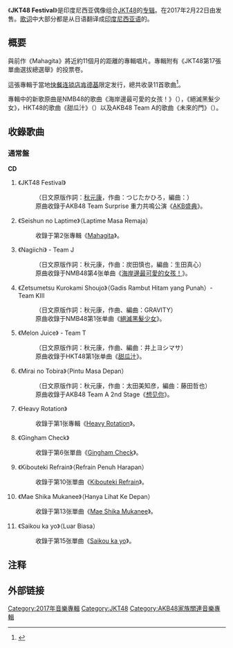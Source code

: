 {{refimprove|time=2017-03-20T08:24:03+00:00}}
{{Infobox Album 
| Name           = JKT48 Festival<br>-Greatest Hits-
| Type           = [[录音室专辑|录音室专辑]]
| Artist         = [[JKT48|JKT48]]
| Cover          = 
| Released       = 2017年2月22日
| Recorded       = 
| Genre          = 
| Length         = 
| Label          = {{link-id|Hits Records|Hits Records}}
| Producer       = [[秋元康|秋元康]]
| Reviews        = 
| Chart position = 
| Certification  = 
| Last album     = [[神曲集_(JKT48专辑)|Mahagita]]<br/>（2013年）
| This album     = '''JKT48 Festival'''<br/>（2016年）
| Next album     = 
| Misc           = {{Singles
| Name           = Mahagita
| Type           = studio
| single 1       = 《[[格子花紋_(JKT48單曲)|Gingham Check]]》
| single 1 date  = 2014年6月11日
| single 2       = 《[[希望無限_(JKT48單曲)|Kibouteki Refrain]]》
| single 2 date  = 2015年5月27日
| single 3       = 《[[勇往直前_(JKT48單曲)|Mae Shika Mukanee]]》
| single 3 date  = 2016年6月1日
| single 4       = 《[[最棒了唷_(JKT48單曲)|Saikou ka yo]]》
| single 4 date  = 2016年12月21日
}}}}

《'''JKT48 Festival'''》是印度尼西亚偶像组合[[JKT48|JKT48]]的[[录音室专辑|专辑]]。在2017年2月22日由{{link-id|Hits Records|Hits Records}}发售。[[歌词|歌词]]中大部分都是从日语翻译成[[印度尼西亚语|印度尼西亚语]]的。

== 概要 ==
與前作《Mahagita》將近約11個月的距離的專輯唱片。專輯附有《JKT48第17張單曲選拔總選舉》的投票卷。

這張專輯于當地[[快餐连锁店|快餐连锁店]][[肯德基|肯德基]]限定发行，總共收录11首歌曲<ref>{{cite news|url=https://lifestyle.sindonews.com/read/1182361/157/ini-11-lagu-terbaik-jkt48-di-album-festival-greatest-hits-1487758197|title=Ini 11 Lagu Terbaik JKT48 di Album Festival Greatest Hits|language=id|publisher=sindonews|date=2017-02-22|accessdate=2017-03-20|archive-date=2017-03-20|archive-url=https://web.archive.org/web/20170320233501/https://lifestyle.sindonews.com/read/1182361/157/ini-11-lagu-terbaik-jkt48-di-album-festival-greatest-hits-1487758197|dead-url=no}}</ref>。

專輯中的新歌原曲是NMB48的歌曲《海岸邊最可愛的女孩！》（{{lang|ja|ナギイチ}}），《絕滅黑髮少女》，HKT48的歌曲《甜瓜汁》（{{lang|ja|メロンジュース}}）以及AKB48 Team A的歌曲《未來的門》（{{lang|ja|未来の扉}}）。

== 收錄歌曲 ==
=== 通常盤 ===
'''CD'''
# 《JKT48 Festival》
#:（日文原版作詞：[[秋元康|秋元康]]，作曲：つじたかひろ，編曲：）
#:原曲收錄于AKB48 Team Surprise 重力共鳴公演《[[CR彈珠機AKB48_#重力共鳴公演|AKB盛典]]》。
# 《Seishun no Laptime》（Laptime Masa Remaja）
#:收錄于第2张專輯《[[神曲集_(JKT48专辑)|Mahagita]]》。
# 《Nagiichi》 - Team J
#:（日文原版作詞：秋元康，作曲：炭田慎也，編曲：生田真心）
#:原曲收錄于NMB48第4张单曲《[[海岸邊最可愛的女孩！|海岸邊最可愛的女孩！]]》。
# 《Zetsumetsu Kurokami Shoujo》（Gadis Rambut Hitam yang Punah）- Team KIII
#:（日文原版作詞：秋元康，作曲、編曲：GRAVITY）
#:原曲收錄于NMB48第1张单曲《[[絕滅黑髮少女|絕滅黑髮少女]]》。
# 《Melon Juice》 - Team T
#:（日文原版作詞：秋元康，作曲、編曲：井上ヨシマサ）
#:原曲收錄于HKT48第1张单曲《[[甜瓜汁_(HKT48單曲)|甜瓜汁]]》。
# 《Mirai no Tobira》（Pintu Masa Depan）
#:（日文原版作詞：秋元康，作曲：太田美知彦，編曲：藤田哲也）
#:原曲收錄于AKB48 Team A 2nd Stage《[[Team_A_2nd_Stage“想见你”|想见你]]》。
# 《Heavy Rotation》
#:收錄于第1张專輯《[[Heavy_Rotation_(JKT48专辑)|Heavy Rotation]]》。
# 《Gingham Check》
#:收錄于第6张單曲《[[格子花紋_(JKT48單曲)|Gingham Check]]》。
# 《Kibouteki Refrain》（Refrain Penuh Harapan）
#:收錄于第10张單曲《[[希望無限_(JKT48單曲)|Kibouteki Refrain]]》。
# 《Mae Shika Mukanee》（Hanya Lihat Ke Depan）
#:收錄于第13张單曲《[[勇往直前_(JKT48單曲)|Mae Shika Mukanee]]》。
# 《Saikou ka yo》（Luar Biasa）
#:收錄于第15张單曲《[[最棒了唷_(JKT48單曲)|Saikou ka yo]]》。

== 注释 ==
{{Reflist}}

== 外部链接 ==
{{JKT48}}


[[Category:2017年音樂專輯|Category:2017年音樂專輯]]
[[Category:JKT48|Category:JKT48]]
[[Category:AKB48家族關連音樂專輯|Category:AKB48家族關連音樂專輯]]